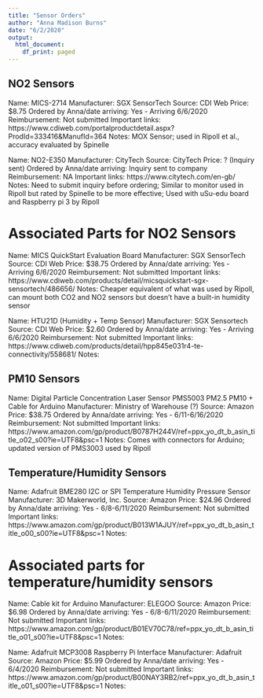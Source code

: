 ```yaml
---
title: "Sensor Orders"
author: "Anna Madison Burns"
date: "6/2/2020"
output:
  html_document:
    df_print: paged
---
```


## NO2 Sensors

Name:  MICS-2714
Manufacturer:  SGX SensorTech
Source:  CDI Web
Price:  $8.75
Ordered by Anna/date arriving:  Yes - Arriving 6/6/2020
Reimbursement:  Not submitted
Important links:  https://www.cdiweb.com/portalproductdetail.aspx?ProdId=333416&ManufId=364 
Notes:  MOX Sensor; used in Ripoll et al., accuracy evaluated by Spinelle

Name:  NO2-E350
Manufacturer:  CityTech
Source:  CityTech
Price:  ? (Inquiry sent)
Ordered by Anna/date arriving: Inquiry sent to company
Reimbursement:  NA
Important links:  https://www.citytech.com/en-gb/
Notes:  Need to submit inquiry before ordering; Similar to monitor used in Ripoll but rated by Spinelle to be more effective; Used with uSu-edu board and Raspberry pi 3 by Ripoll

# Associated Parts for NO2 Sensors

Name: MICS QuickStart Evaluation Board 
Manufacturer:  SGX SensorTech
Source: CDI Web
Price: $38.75
Ordered by Anna/date arriving:  Yes - Arriving 6/6/2020
Reimbursement:  Not submitted
Important links:  https://www.cdiweb.com/products/detail/micsquickstart-sgx-sensortech/486656/
Notes:  Cheaper equivalent of what was used by Ripoll, can mount both CO2 and NO2 sensors but doesn't have a built-in humidity sensor

Name:  HTU21D (Humidity + Temp Sensor)
Manufacturer: SGX Sensortech
Source: CDI Web
Price:  $2.60
Ordered by Anna/date arriving:  Yes - Arriving 6/6/2020
Reimbursement:  Not submitted
Important links:  https://www.cdiweb.com/products/detail/hpp845e031r4-te-connectivity/558681/
Notes:


## PM10 Sensors

Name: Digital Particle Concentration Laser Sensor PMS5003 PM2.5 PM10 + Cable for Arduino 
Manufacturer:  Ministry of Warehouse (?)
Source:  Amazon
Price:  $38.75
Ordered by Anna/date arriving:  Yes - 6/11-6/16/2020
Reimbursement:  Not submitted
Important links:  https://www.amazon.com/gp/product/B0787H244V/ref=ppx_yo_dt_b_asin_title_o02_s00?ie=UTF8&psc=1
Notes:  Comes with connectors for Arduino; updated version of PMS3003 used by Ripoll

## Temperature/Humidity Sensors

Name: Adafruit BME280 I2C or SPI Temperature Humidity Pressure Sensor
Manufacturer:  3D Makerworld, Inc.
Source:  Amazon
Price: $24.96
Ordered by Anna/date arriving: Yes - 6/8-6/11/2020
Reimbursement: Not submitted
Important links: https://www.amazon.com/gp/product/B013W1AJUY/ref=ppx_yo_dt_b_asin_title_o00_s00?ie=UTF8&psc=1 
Notes:

# Associated parts for temperature/humidity sensors

Name:  Cable kit for Arduino
Manufacturer:  ELEGOO
Source:  Amazon
Price: $6.98
Ordered by Anna/date arriving: Yes - 6/8-6/11/2020
Reimbursement: Not submitted
Important links:  https://www.amazon.com/gp/product/B01EV70C78/ref=ppx_yo_dt_b_asin_title_o01_s00?ie=UTF8&psc=1 
Notes:

Name:  Adafruit MCP3008 Raspberry Pi Interface
Manufacturer:  Adafruit
Source:  Amazon
Price: $5.99
Ordered by Anna/date arriving: Yes - 6/4/2020
Reimbursement: Not submitted
Important links:  https://www.amazon.com/gp/product/B00NAY3RB2/ref=ppx_yo_dt_b_asin_title_o01_s00?ie=UTF8&psc=1 
Notes:
